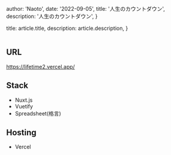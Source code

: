
  author: 'Naoto',
  date: '2022-09-05',
  title: '人生のカウントダウン',
  description:
    '人生のカウントダウン',
}

  title: article.title,
  description: article.description,
}



<Image src={designSystem} alt="" />

## URL
https://lifetime2.vercel.app/


## Stack
- Nuxt.js
- Vuetify
- Spreadsheet(格言)

## Hosting
- Vercel